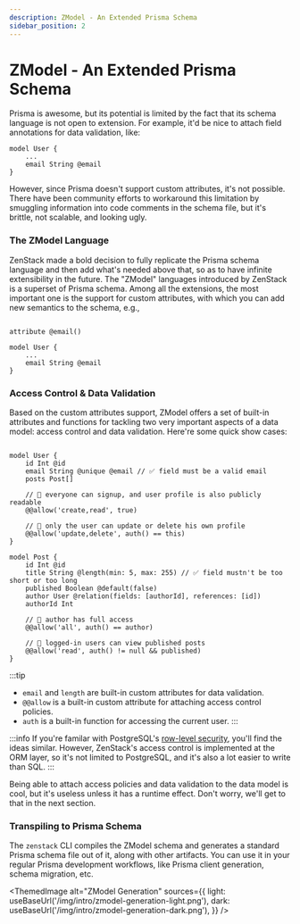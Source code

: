 ```yaml
---
description: ZModel - An Extended Prisma Schema
sidebar_position: 2
---
```



# ZModel - An Extended Prisma Schema

Prisma is awesome, but its potential is limited by the fact that its schema language is not open to extension. For example, it'd be nice to attach field annotations for data validation, like:

```prisma
model User {
    ...
    email String @email
}
```

However, since Prisma doesn't support custom attributes, it's not possible. There have been community efforts to workaround this limitation by smuggling information into code comments in the schema file, but it's brittle, not scalable, and looking ugly.

### The ZModel Language

ZenStack made a bold decision to fully replicate the Prisma schema language and then add what's needed above that, so as to have infinite extensibility in the future. The "ZModel" languages introduced by ZenStack is a superset of Prisma schema. Among all the extensions, the most important one is the support for custom attributes, with which you can add new semantics to the schema, e.g.,

```prisma

attribute @email()

model User {
    ...
    email String @email
}
```

### Access Control & Data Validation

Based on the custom attributes support, ZModel offers a set of built-in attributes and functions for tackling two very important aspects of a data model: access control and data validation. Here're some quick show cases:

```prisma

model User {
    id Int @id
    email String @unique @email // ✅ field must be a valid email
    posts Post[]

    // 🔐 everyone can signup, and user profile is also publicly readable
    @@allow('create,read', true)

    // 🔐 only the user can update or delete his own profile
    @@allow('update,delete', auth() == this)
}

model Post {
    id Int @id
    title String @length(min: 5, max: 255) // ✅ field mustn't be too short or too long
    published Boolean @default(false)
    author User @relation(fields: [authorId], references: [id])
    authorId Int

    // 🔐 author has full access
    @@allow('all', auth() == author)

    // 🔐 logged-in users can view published posts
    @@allow('read', auth() != null && published)
}

```

:::tip
- `email` and `length` are built-in custom attributes for data validation.
- `@@allow` is a built-in custom attribute for attaching access control policies.
- `auth` is a built-in function for accessing the current user.
:::

:::info
If you're familar with PostgreSQL's [row-level security](https://www.postgresql.org/docs/15/ddl-rowsecurity.html), you'll find the ideas similar. However, ZenStack's access control
 is implemented at the ORM layer, so it's not limited to PostgreSQL, and it's also a lot easier to write than SQL.
:::

Being able to attach access policies and data validation to the data model is cool, but it's useless unless it has a runtime effect. Don't worry, we'll get to that in the next section.

### Transpiling to Prisma Schema

The `zenstack` CLI compiles the ZModel schema and generates a standard Prisma schema file out of it, along with other artifacts. You can use it in your regular Prisma development workflows, like Prisma client generation, schema migration, etc.

<ThemedImage
    alt="ZModel Generation"
    sources={{
        light: useBaseUrl('/img/intro/zmodel-generation-light.png'),
        dark: useBaseUrl('/img/intro/zmodel-generation-dark.png'),
    }}
/>